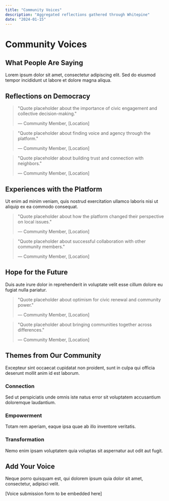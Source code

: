 ```yaml
---
title: "Community Voices"
description: "Aggregated reflections gathered through Whitepine"
date: "2024-01-15"
---
```


# Community Voices

## What People Are Saying

Lorem ipsum dolor sit amet, consectetur adipiscing elit. Sed do eiusmod tempor incididunt ut labore et dolore magna aliqua.

## Reflections on Democracy

> "Quote placeholder about the importance of civic engagement and collective decision-making."
> 
> — Community Member, [Location]

> "Quote placeholder about finding voice and agency through the platform."
> 
> — Community Member, [Location]

> "Quote placeholder about building trust and connection with neighbors."
> 
> — Community Member, [Location]

## Experiences with the Platform

Ut enim ad minim veniam, quis nostrud exercitation ullamco laboris nisi ut aliquip ex ea commodo consequat.

> "Quote placeholder about how the platform changed their perspective on local issues."
> 
> — Community Member, [Location]

> "Quote placeholder about successful collaboration with other community members."
> 
> — Community Member, [Location]

## Hope for the Future

Duis aute irure dolor in reprehenderit in voluptate velit esse cillum dolore eu fugiat nulla pariatur.

> "Quote placeholder about optimism for civic renewal and community power."
> 
> — Community Member, [Location]

> "Quote placeholder about bringing communities together across differences."
> 
> — Community Member, [Location]

## Themes from Our Community

Excepteur sint occaecat cupidatat non proident, sunt in culpa qui officia deserunt mollit anim id est laborum.

### Connection

Sed ut perspiciatis unde omnis iste natus error sit voluptatem accusantium doloremque laudantium.

### Empowerment

Totam rem aperiam, eaque ipsa quae ab illo inventore veritatis.

### Transformation

Nemo enim ipsam voluptatem quia voluptas sit aspernatur aut odit aut fugit.

## Add Your Voice

Neque porro quisquam est, qui dolorem ipsum quia dolor sit amet, consectetur, adipisci velit.

[Voice submission form to be embedded here]

